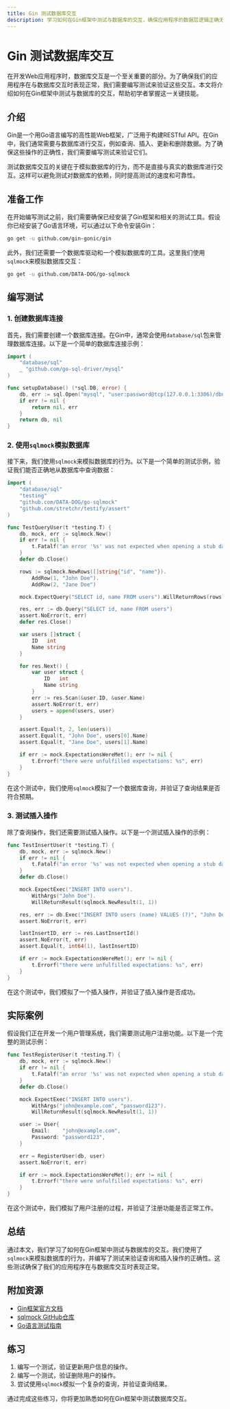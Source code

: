 ```yaml
---
title: Gin 测试数据库交互
description: 学习如何在Gin框架中测试与数据库的交互，确保应用程序的数据层逻辑正确无误。
---
```


# Gin 测试数据库交互

在开发Web应用程序时，数据库交互是一个至关重要的部分。为了确保我们的应用程序在与数据库交互时表现正常，我们需要编写测试来验证这些交互。本文将介绍如何在Gin框架中测试与数据库的交互，帮助初学者掌握这一关键技能。

## 介绍

Gin是一个用Go语言编写的高性能Web框架，广泛用于构建RESTful API。在Gin中，我们通常需要与数据库进行交互，例如查询、插入、更新和删除数据。为了确保这些操作的正确性，我们需要编写测试来验证它们。

测试数据库交互的关键在于模拟数据库的行为，而不是直接与真实的数据库进行交互。这样可以避免测试对数据库的依赖，同时提高测试的速度和可靠性。

## 准备工作

在开始编写测试之前，我们需要确保已经安装了Gin框架和相关的测试工具。假设你已经安装了Go语言环境，可以通过以下命令安装Gin：

```bash
go get -u github.com/gin-gonic/gin
```

此外，我们还需要一个数据库驱动和一个模拟数据库的工具。这里我们使用`sqlmock`来模拟数据库交互：

```bash
go get -u github.com/DATA-DOG/go-sqlmock
```

## 编写测试

### 1. 创建数据库连接

首先，我们需要创建一个数据库连接。在Gin中，通常会使用`database/sql`包来管理数据库连接。以下是一个简单的数据库连接示例：

```go
import (
    "database/sql"
    _ "github.com/go-sql-driver/mysql"
)

func setupDatabase() (*sql.DB, error) {
    db, err := sql.Open("mysql", "user:password@tcp(127.0.0.1:3306)/dbname")
    if err != nil {
        return nil, err
    }
    return db, nil
}
```

### 2. 使用`sqlmock`模拟数据库

接下来，我们使用`sqlmock`来模拟数据库的行为。以下是一个简单的测试示例，验证我们能否正确地从数据库中查询数据：

```go
import (
    "database/sql"
    "testing"
    "github.com/DATA-DOG/go-sqlmock"
    "github.com/stretchr/testify/assert"
)

func TestQueryUser(t *testing.T) {
    db, mock, err := sqlmock.New()
    if err != nil {
        t.Fatalf("an error '%s' was not expected when opening a stub database connection", err)
    }
    defer db.Close()

    rows := sqlmock.NewRows([]string{"id", "name"}).
        AddRow(1, "John Doe").
        AddRow(2, "Jane Doe")

    mock.ExpectQuery("SELECT id, name FROM users").WillReturnRows(rows)

    res, err := db.Query("SELECT id, name FROM users")
    assert.NoError(t, err)
    defer res.Close()

    var users []struct {
        ID   int
        Name string
    }

    for res.Next() {
        var user struct {
            ID   int
            Name string
        }
        err := res.Scan(&user.ID, &user.Name)
        assert.NoError(t, err)
        users = append(users, user)
    }

    assert.Equal(t, 2, len(users))
    assert.Equal(t, "John Doe", users[0].Name)
    assert.Equal(t, "Jane Doe", users[1].Name)

    if err := mock.ExpectationsWereMet(); err != nil {
        t.Errorf("there were unfulfilled expectations: %s", err)
    }
}
```

在这个测试中，我们使用`sqlmock`模拟了一个数据库查询，并验证了查询结果是否符合预期。

### 3. 测试插入操作

除了查询操作，我们还需要测试插入操作。以下是一个测试插入操作的示例：

```go
func TestInsertUser(t *testing.T) {
    db, mock, err := sqlmock.New()
    if err != nil {
        t.Fatalf("an error '%s' was not expected when opening a stub database connection", err)
    }
    defer db.Close()

    mock.ExpectExec("INSERT INTO users").
        WithArgs("John Doe").
        WillReturnResult(sqlmock.NewResult(1, 1))

    res, err := db.Exec("INSERT INTO users (name) VALUES (?)", "John Doe")
    assert.NoError(t, err)

    lastInsertID, err := res.LastInsertId()
    assert.NoError(t, err)
    assert.Equal(t, int64(1), lastInsertID)

    if err := mock.ExpectationsWereMet(); err != nil {
        t.Errorf("there were unfulfilled expectations: %s", err)
    }
}
```

在这个测试中，我们模拟了一个插入操作，并验证了插入操作是否成功。

## 实际案例

假设我们正在开发一个用户管理系统，我们需要测试用户注册功能。以下是一个完整的测试示例：

```go
func TestRegisterUser(t *testing.T) {
    db, mock, err := sqlmock.New()
    if err != nil {
        t.Fatalf("an error '%s' was not expected when opening a stub database connection", err)
    }
    defer db.Close()

    mock.ExpectExec("INSERT INTO users").
        WithArgs("john@example.com", "password123").
        WillReturnResult(sqlmock.NewResult(1, 1))

    user := User{
        Email:    "john@example.com",
        Password: "password123",
    }

    err = RegisterUser(db, user)
    assert.NoError(t, err)

    if err := mock.ExpectationsWereMet(); err != nil {
        t.Errorf("there were unfulfilled expectations: %s", err)
    }
}
```

在这个测试中，我们模拟了用户注册的过程，并验证了注册功能是否正常工作。

## 总结

通过本文，我们学习了如何在Gin框架中测试与数据库的交互。我们使用了`sqlmock`来模拟数据库的行为，并编写了测试来验证查询和插入操作的正确性。这些测试确保了我们的应用程序在与数据库交互时表现正常。

## 附加资源

- [Gin框架官方文档](https://gin-gonic.com/docs/)
- [sqlmock GitHub仓库](https://github.com/DATA-DOG/go-sqlmock)
- [Go语言测试指南](https://golang.org/pkg/testing/)

## 练习

1. 编写一个测试，验证更新用户信息的操作。
2. 编写一个测试，验证删除用户的操作。
3. 尝试使用`sqlmock`模拟一个复杂的查询，并验证查询结果。

通过完成这些练习，你将更加熟悉如何在Gin框架中测试数据库交互。